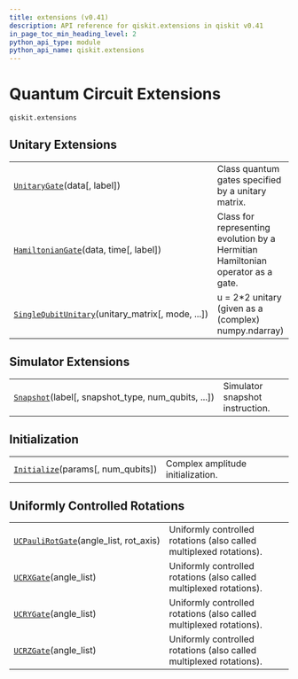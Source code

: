 ```yaml
---
title: extensions (v0.41)
description: API reference for qiskit.extensions in qiskit v0.41
in_page_toc_min_heading_level: 2
python_api_type: module
python_api_name: qiskit.extensions
---
```


<span id="module-qiskit.extensions" />

<span id="qiskit-extensions" />

<span id="quantum-circuit-extensions-qiskit-extensions" />

# Quantum Circuit Extensions

`qiskit.extensions`

## Unitary Extensions

|                                                                                                                                    |                                                                                 |
| ---------------------------------------------------------------------------------------------------------------------------------- | ------------------------------------------------------------------------------- |
| [`UnitaryGate`](qiskit.extensions.UnitaryGate "qiskit.extensions.UnitaryGate")(data\[, label])                                     | Class quantum gates specified by a unitary matrix.                              |
| [`HamiltonianGate`](qiskit.extensions.HamiltonianGate "qiskit.extensions.HamiltonianGate")(data, time\[, label])                   | Class for representing evolution by a Hermitian Hamiltonian operator as a gate. |
| [`SingleQubitUnitary`](qiskit.extensions.SingleQubitUnitary "qiskit.extensions.SingleQubitUnitary")(unitary\_matrix\[, mode, ...]) | u = 2\*2 unitary (given as a (complex) numpy.ndarray)                           |

## Simulator Extensions

|                                                                                                                   |                                 |
| ----------------------------------------------------------------------------------------------------------------- | ------------------------------- |
| [`Snapshot`](qiskit.extensions.Snapshot "qiskit.extensions.Snapshot")(label\[, snapshot\_type, num\_qubits, ...]) | Simulator snapshot instruction. |

## Initialization

|                                                                                                     |                                   |
| --------------------------------------------------------------------------------------------------- | --------------------------------- |
| [`Initialize`](qiskit.extensions.Initialize "qiskit.extensions.Initialize")(params\[, num\_qubits]) | Complex amplitude initialization. |

## Uniformly Controlled Rotations

|                                                                                                                 |                                                                     |
| --------------------------------------------------------------------------------------------------------------- | ------------------------------------------------------------------- |
| [`UCPauliRotGate`](qiskit.extensions.UCPauliRotGate "qiskit.extensions.UCPauliRotGate")(angle\_list, rot\_axis) | Uniformly controlled rotations (also called multiplexed rotations). |
| [`UCRXGate`](qiskit.extensions.UCRXGate "qiskit.extensions.UCRXGate")(angle\_list)                              | Uniformly controlled rotations (also called multiplexed rotations). |
| [`UCRYGate`](qiskit.extensions.UCRYGate "qiskit.extensions.UCRYGate")(angle\_list)                              | Uniformly controlled rotations (also called multiplexed rotations). |
| [`UCRZGate`](qiskit.extensions.UCRZGate "qiskit.extensions.UCRZGate")(angle\_list)                              | Uniformly controlled rotations (also called multiplexed rotations). |

